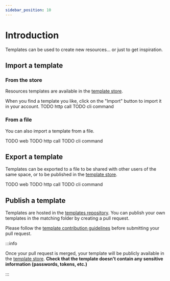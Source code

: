```yaml
---
sidebar_position: 10
---
```



# Introduction

Templates can be used to create new resources... or just to get inspiration.

## Import a template

### From the store 

Resources templates are available in the [template store](https://owlgrid.app/templates).

<Tabs groupId="client">
  <TabItem value="web" label="Web">
  When you find a template you like, click on the "Import" button to import it in your account.
  </TabItem>
  <TabItem value="rest" label="REST API">
  TODO http call
  </TabItem>
  <TabItem value="cli" label="CLI">
  TODO cli command
  </TabItem>
</Tabs>

### From a file

You can also import a template from a file.

<Tabs groupId="client">
  <TabItem value="web" label="Web">
  TODO web
  </TabItem>
  <TabItem value="rest" label="REST API">
  TODO http call
  </TabItem>
  <TabItem value="cli" label="CLI">
  TODO cli command
  </TabItem>
</Tabs>

## Export a template

Templates can be exported to a file to be shared with other users of the same space, or to be published in the [template store](#publish-a-template).

<Tabs groupId="client">
  <TabItem value="web" label="Web">
  TODO web
  </TabItem>
  <TabItem value="rest" label="REST API">
  TODO http call
  </TabItem>
  <TabItem value="cli" label="CLI">
  TODO cli command
  </TabItem>
</Tabs>

## Publish a template

Templates are hosted in the [templates repository](https://github.com/owlgrid/templates). You can publish your own templates in the matching folder by creating a pull request.

Please follow the [template contribution guidelines](https://github.com/owlgrid/templates/blob/main/CONTRIBUTING.md) before submitting your pull request.

:::info

Once your pull request is merged, your template will be publicly available in the [template store](https://owlgrid.app/templates). **Check that the template doesn't contain any sensitive information (passwords, tokens, etc.)**

:::